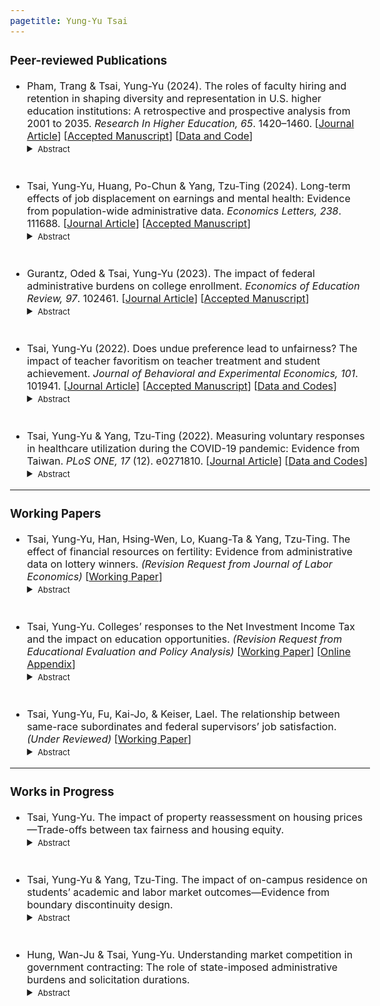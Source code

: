 ```yaml
---
pagetitle: Yung-Yu Tsai
---
```


<link rel="stylesheet" href="styles.css" type="text/css">
<style>
  body{
  font-size: 12pt;
}
</style>

### Peer-reviewed Publications

* Pham, Trang & Tsai, Yung-Yu (2024). The roles of faculty hiring and retention in shaping diversity and representation in U.S. higher education institutions: A retrospective and prospective analysis from 2001 to 2035. _Research In Higher Education, 65_. 1420–1460. [<a href = "https://link.springer.com/article/10.1007/s11162-024-09810-w" target="_blank">Journal Article</a>] [<a href = "papers/faculty_diversity.pdf" target="_blank">Accepted Manuscript</a>] [<a href = "https://github.com/yungyutsai/faculty_diversity_representation/tree/main" target="_blank">Data and Code</a>]
<details> <summary><font size=2>Abstract</font size></summary>
> <div style="line-height:100%;"><font size=2> U.S. higher education institutions are hiring more minoritized faculty into their teaching workforce to satisfy the demand of an increasingly diverse racial and ethnic student population. However, it is not always clear whether specific hiring policies and plans are intended to address the matter of diversity or representation—two similar but qualitatively different concepts. The policy choices that institutions make result in different implementation approaches and long-term outcomes. Using data from the Integrated Postsecondary Education Data System (IPEDS) from 2001 to 2021, this study measures and compares the changes in faculty diversity and student–faculty representation in U.S. higher education institutions over the past two decades. It then develops several simulated scenarios to project the future racial and ethnic landscape of American campuses, depending on the different policy choices that institutions make through their hiring and retention policies. Our recommendation calls for balanced efforts in the retention and hiring of minoritized and underrepresented faculty that are adapted to the individual circumstances of institutions. </font size></div>
</details>

<div style="line-height:50%;"><br></div>

* Tsai, Yung-Yu, Huang, Po-Chun & Yang, Tzu-Ting (2024). Long-term effects of job displacement on earnings and mental health: Evidence from population-wide administrative data. _Economics Letters, 238_. 111688. [<a href = "https://doi.org/10.1016/j.econlet.2024.111688" target="_blank">Journal Article</a>] [<a href = "papers/job_loss_health.pdf" target="_blank">Accepted Manuscript</a>]
<details> <summary><font size=2>Abstract</font size></summary>
> <div style="line-height:100%;"><font size=2> Utilizing administrative data encompassing the entire population of Taiwan, this paper investigates the long-term effects of job displacement on earnings and mental health. Focusing on job loss resulting from mass layoffs and plant closures, our estimates suggest displaced workers experienced a 67--68% earning loss in the year following a layoff. Even after ten years, earnings do not fully recover. Displaced workers also experience long-term deterioration in mental health, particularly related to stress, with a 15--16% increase in cumulative outpatient visits for mental health issues and a 57--62% increase in cumulative medical costs for mental illness in the decade post-displacement. The negative impact on mental health is more pronounced among workers with lower earnings, men, and older individuals. </font size></div>
</details>

<div style="line-height:50%;"><br></div>

* Gurantz, Oded & Tsai, Yung-Yu (2023). The impact of federal administrative burdens on college enrollment. _Economics of Education Review, 97_. 102461. [<a href = "https://doi.org/10.1016/j.econedurev.2023.102461" target="_blank">Journal Article</a>] [<a href = "https://www.edworkingpapers.com/index.php/ai23-800" target="_blank">Accepted Manuscript</a>]
<details> <summary><font size=2>Abstract</font size></summary>
> <div style="line-height:100%;"><font size=2> Government programs impose eligibility requirements to balance the goals of improving welfare while minimizing waste. We study the impact of eligibility monitoring in the context of Federal Application for Federal Student Aid (FAFSA) submissions, where students may be subject to "verification" requirements that require them to confirm the accuracy of the data. Using a matching on observables design we do not find that students flagged for verification are less likely to enroll in college, which contrasts prior research. Verification reduces grant aid received but average changes are small, raising questions about the benefits of this administrative process. </font size></div>
</details>

<div style="line-height:50%;"><br></div>

* Tsai, Yung-Yu (2022). Does undue preference lead to unfairness? The impact of teacher favoritism on teacher treatment and student achievement. _Journal of Behavioral and Experimental Economics, 101_. 101941. [<a href = "https://doi.org/10.1016/j.socec.2022.101941" target="_blank">Journal Article</a>] [<a href = "papers/teacher_favoritism.pdf" target="_blank">Accepted Manuscript</a>] [<a href = "https://github.com/yungyutsai/teacher_favoritism" target="_blank">Data and Codes</a>] 
<details> <summary><font size=2>Abstract</font size></summary>
> <div style="line-height:100%;"><font size=2> This study investigates the impact of teacher favoritism (i.e., systematically favoring students of a specific gender, ethnicity, or high previous class ranking) on teacher treatment and student achievement. Based on the practice of random class grouping within schools, a school fixed effect model is used to estimate the causal effect of teacher favoritism. The results suggest that teacher favoritism toward students with a higher previous class rank increases the likelihood of these students consulting with their teacher on academic, emotional, and friendship issues. Also, female students are more likely to discuss friendships and emotional matters with pro-female teachers. However, the evidence of teacher favoritism's impact on student achievement is relatively weak. </font size></div>
</details>

<div style="line-height:50%;"><br></div>

* Tsai, Yung-Yu & Yang, Tzu-Ting (2022). Measuring voluntary responses in healthcare utilization during the COVID-19 pandemic: Evidence from Taiwan. _PLoS ONE, 17_ (12). e0271810. [<a href = "https://doi.org/10.1371/journal.pone.0271810" target="_blank">Journal Article</a>] [<a href = "https://github.com/yungyutsai/Taiwan_COVID19_Healthcare_Utilization" target="_blank">Data and Codes</a>]
<details> <summary><font size=2>Abstract</font size></summary>
> <div style="line-height:100%;"><font size=2> Healthcare has been one of the most affected sectors during the coronavirus disease 2019 (COVID-19) pandemic. The utilization of related services for non-COVID-19 diseases fell dramatically following the point at which the virus broke out; however, little is known about whether this observed decline in healthcare use was due to voluntary behaviors or enforced measures. This paper quantifies the spontaneous change in healthcare utilization during the pandemic. We utilize a county-by-week-level dataset from Taiwan’s National Health Insurance (NHI) record, covering the entire Taiwanese population, and a difference-in-differences design. Our results indicate that even if there were no human mobility restrictions or supply-side constraints, people voluntarily reduced their demand for healthcare, due to fears of contagion, or COVID-related precautionary behaviors. We find that the number of outpatient visits (inpatient admissions) decreased by 19% (10%) during the pandemic period (February to May 2020). Furthermore, the demand response of healthcare for Influenza-like illness (ILI) was much greater and more persistent than for non-ILI, thereby suggesting that the substantial decline in accessing healthcare was induced by positive public health externality of prevention measures for COVID-19. Finally, we find that the demand for healthcare services did not get back to the pre-pandemic baseline, even when there were no local coronavirus cases for 253 consecutive days (mid-April to December 2020) in Taiwan. </font size></div>
</details>

<!--
<div style="line-height:50%;"><br></div>

* Tsai, Yung-Yu (2018). Which fairness could arm's length principle bring? Evidence from art funding of MOC and NCAF. _Journal of Youth \& Public Governance, 1._ 1--24. [<a href = "https://drive.google.com/file/d/1EzRdrrql6QZP4a7Nfm0JBLwY3_PksYw8/view" target="_blank">Journal Article</a>] [<a href = "papers/art_funding.pdf" target="_blank">Accepted Manuscript</a>]
<details> <summary><font size=2>Abstract</font size></summary>
> <div style="line-height:100%;"><font size=2> The arm’s length principle implies that intermediary cultural organization performs better on art funding allocation than the government or politicians. This paper uses data from the art funding list from 2015 to 2017 in Taiwan to examine whether The National Culture and Arts Foundation (NCAF, an intermediary cultural organization) distributes funding fairer than The Ministry of Culture (MOC). There are three different concepts of fairness: equity, equality, and need (distributing funding to those who need it). The result of this paper shows MOC and NCAF have no significant difference in equity, but NCAF indeed performs better on equality and need than MOC, although the effect isn’t as strong as we thought. Based on these findings, this paper suggests that the arm’s length principle really works, and it’s necessary for MOC to collaborate with NCAF. However, it’s also important to improve the fairness of art funding allocation in the future. </font size></div>
</details>
--> 

------

### Working Papers

* Tsai, Yung-Yu, Han, Hsing-Wen, Lo, Kuang-Ta & Yang, Tzu-Ting. The effect of financial resources on fertility: Evidence from administrative data on lottery winners. _(Revision Request from Journal of Labor Economics)_ [<a href = "https://ssrn.com/abstract=4300448" target="_blank">Working Paper</a>]
<details> <summary><font size=2>Abstract</font size></summary>
> <div style="line-height:100%;"><font size=2> This paper utilizes wealth shocks from winning lottery prizes to examine the causal effect of financial resources on fertility. We employ extensive panels of administrative data encompassing over 0.4 million lottery winners in Taiwan and implement a triple-differences design. Our analyses reveal that a substantial lottery win can significantly increase fertility, the implied wealth elasticity of which is around 0.06. Moreover, the primary channel through which fertility increases is by prompting first births among previously childless individuals. Finally, our analysis reveals that approximately 25\% of the total fertility effect stems from increased marriage rates following a lottery win. </font size></div>
</details>

<div style="line-height:50%;"><br></div>

* Tsai, Yung-Yu. Colleges' responses to the Net Investment Income Tax and the impact on education opportunities. _(Revision Request from Educational Evaluation and Policy Analysis)_ [<a href = "papers/EndowmentTax.pdf" target="_blank">Working Paper</a>] [<a href = "papers/EndowmentTax_OnlineAppendix.pdf" target="_blank">Online Appendix</a>]
<details> <summary><font size=2>Abstract</font size></summary>
> <div style="line-height:100%;"><font size=2> The 2017 Tax Cuts and Jobs Act introduced a net investment income tax on select wealthy nonprofit colleges. This study examines institutional responses and their impact on educational access. Findings suggest that taxed colleges raised tuition, transferring the burden to students and reducing access for historically underserved groups. However, some colleges strategically increased enrollment to circumvent the tax threshold, creating more educational opportunities. These contrasting responses highlight how policy design significantly influences institutional reactions to taxation. While the tax aimed to address wealth concentration in higher education, its implementation produced mixed results — in some cases undermining educational access while in others expanding it. The findings demonstrate how tax policy can guide institutional behavior toward socially beneficial outcomes. </font size></div>
</details

<div style="line-height:50%;"><br></div>

* Tsai, Yung-Yu, Fu, Kai-Jo, & Keiser, Lael. The relationship between same-race subordinates and federal supervisors’ job satisfaction. _(Under Reviewed)_ [<a href = "papers/BurdensOfSupervisors.pdf" target="_blank">Working Paper</a>] <details> <summary><font size=2>Abstract</font size></summary>
> <div style="line-height:100%;"><font size=2> The US federal government has been investing in workforce diversity, yet people of color remain underrepresented in leadership, creating challenges for supervisors of color. This study examines how same-race subordinates affect supervisors’ job satisfaction using federal employee data from 2020-2023. Results show an asymmetric effect: while White supervisors benefit from more same-race subordinates, supervisors of color experience decreased job satisfaction. This negative effect diminishes as minority representation in leadership increases, becoming positive when they exceed 35% of supervisors. Role clarity and supervisor relationships mediate these effects, suggesting supervisors of color face role conflict between organizational norms and community expectations. The findings highlight the burden of representation faced by minority supervisors and the importance of achieving critical mass in leadership positions. </font size></div>
</details>


------

### Works in Progress

* Tsai, Yung-Yu. The impact of property reassessment on housing prices---Trade-offs between tax fairness and housing equity.
<details> <summary><font size=2>Abstract</font size></summary>
> <div style="line-height:100%;"><font size=2> Property reassessments aim to align property's assessed values with market prices, serving as an essential tool to ensure tax fairness. However, reassessments can unintentionally impact housing values and, therefore, affect wealth distribution. Based on data from 19 Pennsylvania counties, this study examines property reassessment's impact on housing values. The paper explores two contrasting theories: the capitalization effect, which predicts reduced housing values in wealthy regions and increased prices in less developed areas, and the anchoring effect, anticipating more pronounced price increases in affluent regions and wider disparities in housing prices. Using a difference-in-differences approach and instrumental variable analysis, the study finds the anchoring effect dominates. On average, property reassessment raises housing values by 9\% in counties, with a pronounced positive effect in high-priced regions and a negative impact in non-affluent regions. This highlights that while reassessment enhances tax fairness, it also disproportionately benefits wealthier individuals and widens geographical disparity in housing prices, contradicting wealth equality goals. </font size></div>
</details>

<div style="line-height:50%;"><br></div>

* Tsai, Yung-Yu & Yang, Tzu-Ting. The impact of on-campus residence on students' academic and labor market outcomes---Evidence from boundary discontinuity design.
<details> <summary><font size=2>Abstract</font size></summary>
> <div style="line-height:100%;"><font size=2> This study investigates the influence of residing in student dormitories on short and long-term student outcomes within the context of Taiwan. This research examines the causal effects of on-campus residency by utilizing colleges’ dormitory assignment policy based on students’ residential locations and employing a boundary-based regression discontinuity design. The study incorporates a two-way fixed effect model, including both college and village fixed effects, to account for potential geographical self-selection biases. The findings reveal that on-campus living doesn’t significantly impact persistence, but it does enhance the likelihood of pursuing graduate education, primarily influenced by enrolling in the same college for undergraduate studies. This positive effect can be attributed to two intermediate outcomes: an increase in on-campus employment, indicative of greater on-campus engagement, and a higher likelihood of receiving awards from contests or competitions, suggesting increased participation in extracurricular activities. The impact is more pronounced among students from low-income families, those without siblings, and those attending more prestigious colleges. </font size></div>
</details>

<!--
<div style="line-height:50%;"><br></div>

* Tsai, Yung-Yu. The impact of tracking on student achievement and achievement gap---Evidence from admission reform in Taiwan
<details> <summary><font size=2>Abstract</font size></summary>
> <div style="line-height:100%;"><font size=2> This study examines the impact of a Taiwanese upper secondary admission reform, which reduces the level of tracking without abandoning the general/vocational dual-track system. I utilize a difference-in-differences framework, comparing the difference of high school (exposed to the reform) and middle school (non-exposed to the reform) students before and after the reform. The results suggest that the reform raises the within-school student heterogeneity by around half the gap between full tracking and non-tracking system. Furthermore, the de-tracking reform leads to a 0.148 standard deviation drop in average student performance. The de-tracking policy yields an evenly negative impact throughout the whole distribution, implying that the efficiency gained from the tracking does not at the cost of equity. </font size></div>
</details>
-->

<div style="line-height:50%;"><br></div>

* Hung, Wan-Ju \& Tsai, Yung-Yu. Understanding market competition in government contracting: The role of state-imposed administrative burdens and solicitation durations.
<details> <summary><font size=2>Abstract</font size></summary>
> <div style="line-height:100%;"><font size=2> Market competition is a fundamental justification for government contracting, yet competitive environments are often difficult to achieve in practice. This study examines how state-imposed administrative burdens affect competition in government contracting and whether extending solicitation durations can mitigate these burdens. Analyzing 79,968 contracts and 184,550 bids from Taiwan’s e-procurement system, we find that both learning costs (measured by bidding instruction length) and compliance costs (measured by document requirements and deposit mandates) significantly reduce market competition. Importantly, longer solicitation periods partially offset the negative effect of documents and deposit requirements, though they do not mitigate the negative impact of lengthy bidding instructions. Our findings contribute to contracting literature by applying an administrative burden framework to business-government interactions and offer practical strategies for procurement officials seeking to enhance market competition.
 </font size></div>
</details>


<div style="line-height:100%;"><br></div>